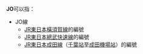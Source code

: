 '''JO'''可以指：

{{线路名消歧义}}
*JO線
**[[JR東日本|JR東日本]][[橫須賀線|橫須賀線]]的編號
**[[JR東日本|JR東日本]][[總武快速線|總武快速線]]的編號
**[[JR東日本|JR東日本]][[成田線|成田線]]（[[千葉站|千葉站]]至[[成田機場站|成田機場站]]）的編號

{{disambig|cat=二字拉丁字母縮寫消歧義}}